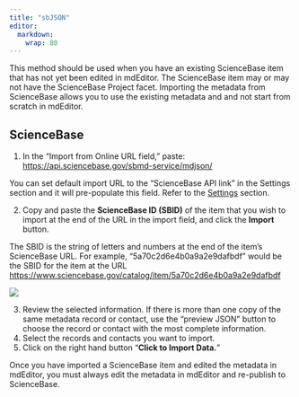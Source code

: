 ```yaml
---
title: "sbJSON"
editor: 
  markdown: 
    wrap: 80
---
```


This method should be used when you have an existing ScienceBase item that has
not yet been edited in mdEditor. The ScienceBase item may or may not have the
ScienceBase Project facet. Importing the metadata from ScienceBase allows you to
use the existing metadata and and not start from scratch in mdEditor.

## ScienceBase

1.  In the "Import from Online URL field," paste:
    <https://api.sciencebase.gov/sbmd-service/mdjson/>

You can set default import URL to the "ScienceBase API link" in the Settings
section and it will pre-populate this field. Refer to the
[Settings](../../settings.md) section.

2.  Copy and paste the **ScienceBase ID (SBID)** of the item that you wish to
    import at the end of the URL in the import field, and click the **Import**
    button.

The SBID is the string of letters and numbers at the end of the item’s
ScienceBase URL. For example, "5a70c2d6e4b0a9a2e9dafbdf" would be the SBID for
the item at the URL
<https://www.sciencebase.gov/catalog/item/5a70c2d6e4b0a9a2e9dafbdf>

![](/assets/sbjson_import_data.png)

3.  Review the selected information. If there is more than one copy of the same
    metadata record or contact, use the "preview JSON" button to choose the
    record or contact with the most complete information.
4.  Select the records and contacts you want to import.
5.  Click on the right hand button “**Click to Import Data.**”

Once you have imported a ScienceBase item and edited the metadata in mdEditor,
you must always edit the metadata in mdEditor and re-publish to ScienceBase.
